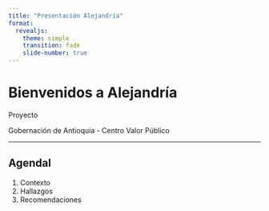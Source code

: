 ```yaml
---
title: "Presentación Alejandría"
format:
  revealjs:
    theme: simple
    transition: fade
    slide-number: true
---
```


# Bienvenidos a Alejandría

Proyecto 

Gobernación de Antioquia - Centro Valor Público

---

## Agendal {background-image="img/gob_1.png" background-size="cover" background-opacity="0.8"}

1. Contexto
2. Hallazgos
3. Recomendaciones
